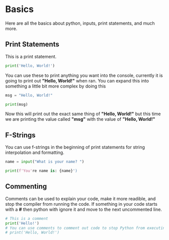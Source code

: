 # Basics
Here are all the basics about python, inputs, print statements, and much more.

## Print Statements
This is a print statement.
```py filename="main.py" copy
print('Hello, World!')
```
You can use these to print anything you want into the console, currently it is going to print out **"Hello, World!"** when ran. You can expand this into something a little bit more complex by doing this
```py filename="main.py" copy
msg = "Hello, World!"

print(msg)
```
Now this will print out the exact same thing of **"Hello, World!"** but this time we are printing the value called **"msg"** with the value of **"Hello, World!"**

## F-Strings
You can use f-strings in the beginning of print statements for string interpolation and formatting.
```py filename="main.py" copy
name = input("What is your name? ")

print(f'You're name is: {name}')
```

## Commenting
Comments can be used to explain your code, make it more readible, and stop the compiler from running the code. If something in your code starts with a **#** then python with ignore it and move to the next uncommented line.
```py filename="main.py" copy
# This is a comment
print('Hello!')
# You can use comments to comment out code to stop Python from executing it.
# print('Hello, World!')
```
